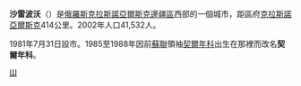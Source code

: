 '''沙雷波沃'''（{{lang|ru|Шары́пово}}）是[[俄羅斯|俄羅斯]][[克拉斯諾亞爾斯克邊疆區|克拉斯諾亞爾斯克邊疆區]]西部的一個城市，距區府[[克拉斯諾亞爾斯克|克拉斯諾亞爾斯克]]414公里。2002年人口41,532人。

1981年7月31日設市。1985至1988年因前[[蘇聯|蘇聯]]領袖[[契爾年科|契爾年科]]出生在那裡而改名'''契爾年科'''。
{{coord|55|32|N|89|12|E|display=title}}
{{克拉斯諾亞爾斯克邊疆區城市}}
[[Category:克拉斯諾亞爾斯克邊疆區城市|Ш]]